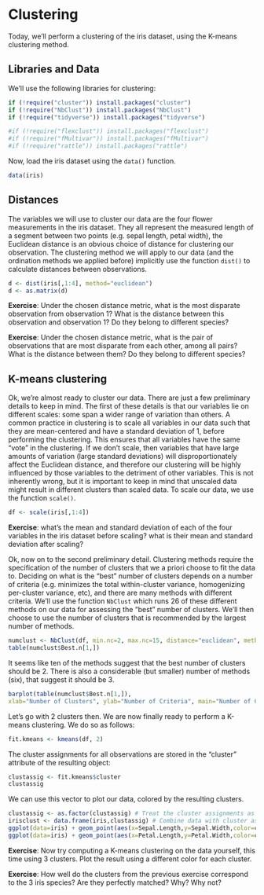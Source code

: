 # Clustering

Today, we'll perform a clustering of the iris dataset, using the K-means clustering method. 

## Libraries and Data

We'll use the following libraries for clustering:

```r
if (!require("cluster")) install.packages("cluster")
if (!require("NbClust")) install.packages("NbClust")
if (!require("tidyverse")) install.packages("tidyverse")
```

```r
#if (!require("flexclust")) install.packages("flexclust")
#if (!require("fMultivar")) install.packages("fMultivar")
#if (!require("rattle")) install.packages("rattle")
```

Now, load the iris dataset using the `data()` function.

```r
data(iris)
```

## Distances

The variables we will use to cluster our data are the four flower measurements in the iris dataset. They all represent the measured length of a segment between two points (e.g. sepal length, petal width), the Euclidean distance is an obvious choice of distance for clustering our observation. The clustering method we will apply to our data (and the ordination methods we applied before) implicitly use the function `dist()` to calculate distances between observations.

```r
d <- dist(iris[,1:4], method="euclidean")
d <- as.matrix(d)
```

**Exercise**: Under the chosen distance metric, what is the most disparate observation from observation 1? What is the distance between this observation and observation 1? Do they belong to different species?

**Exercise**: Under the chosen distance metric, what is the pair of observations that are most disparate from each other, among all pairs? What is the distance between them? Do they belong to different species?

## K-means clustering

Ok, we're almost ready to cluster our data. There are just a few preliminary details to keep in mind. 
The first of these details is that our variables lie on different scales: some span a wider range of variation than others. A common practice in clustering is to scale all variables in our data such that they are mean-centered and have a standard deviation of 1, before performing the clustering. This ensures that all variables have the same "vote" in the clustering. If we don't scale, then variables that have large amounts of variation (large standard deviations) will disproportionately affect the Euclidean distance, and therefore our clustering will be highly influenced by those variables to the detriment of other variables. This is not inherently wrong, but it is important to keep in mind that unscaled data might result in different clusters than scaled data. To scale our data, we use the function `scale()`.

```r
df <- scale(iris[,1:4])
```

**Exercise**: what's the mean and standard deviation of each of the four variables in the iris dataset before scaling? what is their mean and standard deviation after scaling?

Ok, now on to the second preliminary detail. Clustering methods require the specification of the number of clusters that we a priori choose to fit the data to. Deciding on what is the "best" number of clusters depends on a number of criteria (e.g. minimizes the total within-cluster variance, homogenizing per-cluster variance, etc), and there are many methods with different criteria. We'll use the function `NbClust` which runs 26 of these different methods on our data for assessing the "best" number of clusters. We'll then choose to use the number of clusters that is recommended by the largest number of methods.

```r
numclust <- NbClust(df, min.nc=2, max.nc=15, distance="euclidean", method="kmeans")
table(numclust$Best.n[1,])
```

It seems like ten of the methods suggest that the best number of clusters should be 2. There is also a considerable (but smaller) number of methods (six), that suggest it should be 3.

```r
barplot(table(numclust$Best.n[1,]),
xlab="Number of Clusters", ylab="Number of Criteria", main="Number of Clusters Chosen by 26 Criteria")
```

Let's go with 2 clusters then. We are now finally ready to perform a K-means clustering. We do so as follows:

```r
fit.kmeans <- kmeans(df, 2)
```

The cluster assignments for all observations are stored in the "cluster" attribute of the resulting object:

```r
clustassig <- fit.kmeans$cluster
clustassig
```

We can use this vector to plot our data, colored by the resulting clusters.

```r
clustassig <- as.factor(clustassig) # Treat the cluster assignments as discrete factors
irisclust <- data.frame(iris,clustassig) # Combine data with cluster assignments
ggplot(data=iris) + geom_point(aes(x=Sepal.Length,y=Sepal.Width,color=clustassig)) # Plot sepal variables
ggplot(data=iris) + geom_point(aes(x=Petal.Length,y=Petal.Width,color=clustassig)) # Plot petal variables
```

**Exercise**:  Now try computing a K-means clustering on the data yourself, this time using 3 clusters. Plot the result using a different color for each cluster.

**Exercise**: How well do the clusters from the previous exercise correspond to the 3 iris species? Are they perfectly matched? Why? Why not?